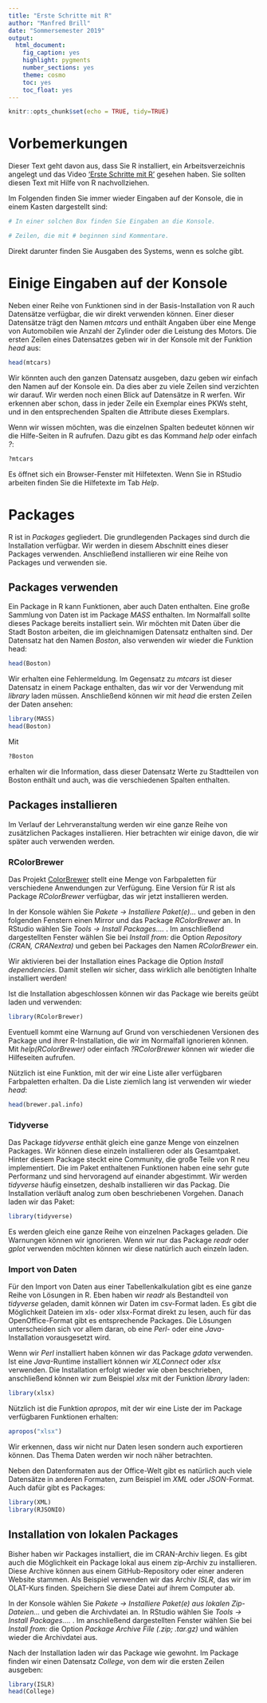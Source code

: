 ```yaml
---
title: "Erste Schritte mit R"
author: "Manfred Brill"
date: "Sommersemester 2019"
output: 
  html_document: 
    fig_caption: yes
    highlight: pygments
    number_sections: yes
    theme: cosmo
    toc: yes
    toc_float: yes
---
```


```r
knitr::opts_chunk$set(echo = TRUE, tidy=TRUE)
```
# Vorbemerkungen
Dieser Text geht davon aus, dass Sie R installiert, ein Arbeitsverzeichnis angelegt und das Video ['Erste Schritte mit R'](https://www.youtube.com/watch?v=uaJkFNqWDEU&feature=youtu.be) gesehen haben. Sie sollten diesen Text mit Hilfe von R nachvollziehen.

Im Folgenden finden Sie immer wieder Eingaben auf der Konsole, die in einem Kasten dargestellt sind:
```r
# In einer solchen Box finden Sie Eingaben an die Konsole.

# Zeilen, die mit # beginnen sind Kommentare.
```
Direkt darunter finden Sie Ausgaben des Systems, wenn es solche gibt.

# Einige Eingaben auf der Konsole
Neben einer Reihe von Funktionen sind in der Basis-Installation von R auch Datensätze verfügbar, die wir direkt verwenden können.
Einer dieser Datensätze trägt den Namen *mtcars* und enthält Angaben über eine Menge von 
Automobilen wie Anzahl der Zylinder oder die Leistung des Motors. Die ersten Zeilen
eines Datensatzes geben wir in der Konsole mit der Funktion *head* aus:

```r
head(mtcars)
```

Wir könnten auch den ganzen Datensatz ausgeben, dazu geben wir einfach den Namen auf der Konsole ein. Da dies aber zu viele Zeilen sind verzichten wir darauf. Wir werden noch einen Blick auf Datensätze
in R werfen. Wir erkennen aber schon, dass in jeder Zeile ein Exemplar eines PKWs steht, und in den
entsprechenden Spalten die Attribute dieses Exemplars.

Wenn wir wissen möchten, was die einzelnen Spalten bedeutet können wir die Hilfe-Seiten in R
aufrufen. Dazu gibt es das Kommand *help* oder einfach *?*:

```r
?mtcars
```
Es öffnet sich ein Browser-Fenster mit Hilfetexten. Wenn Sie in RStudio arbeiten finden Sie die Hilfetexte
im Tab *Help*. 

# Packages
R ist in *Packages* gegliedert. Die grundlegenden Packages sind durch
die Installation verfügbar.
Wir werden in diesem Abschnitt eines dieser Packages verwenden. 
Anschließend installieren wir eine
Reihe von Packages und verwenden sie.

## Packages verwenden

Ein Package in R kann Funktionen, aber auch Daten enthalten. Eine große Sammlung von Daten ist im Package *MASS* enthalten. 
Im Normalfall sollte dieses Package bereits installiert sein. Wir möchten mit Daten über die Stadt Boston arbeiten, die im gleichnamigen Datensatz enthalten sind. Der Datensatz hat den Namen
*Boston*, also verwenden wir wieder die Funktion head:
```r
head(Boston)
```
Wir erhalten eine Fehlermeldung.
Im Gegensatz zu *mtcars* ist dieser Datensatz
in einem Package enthalten, das wir vor der Verwendung mit *library* laden müssen. Anschließend können wir
mit *head* die ersten Zeilen der Daten ansehen:
```r
library(MASS)
head(Boston)
```
Mit
```r
?Boston
```
erhalten wir die Information, dass dieser Datensatz Werte zu Stadtteilen von Boston enthält und auch, was die verschiedenen Spalten enthalten.

## Packages installieren
Im Verlauf der Lehrveranstaltung werden wir eine ganze Reihe von zusätzlichen Packages installieren.
Hier betrachten wir einige davon, die wir später auch verwenden werden. 


### RColorBrewer
Das Projekt [ColorBrewer](http://colorbrewer2.org/) stellt eine Menge von Farbpaletten für verschiedene Anwendungen zur Verfügung. Eine Version für R ist als Package *RColorBrewer* verfügbar,
das wir jetzt installieren werden.

In der Konsole wählen Sie *Pakete $\to$ Installiere Paket(e)...* und geben
in den folgenden Fenstern einen Mirror und das Package *RColorBrewer* an.
In RStudio wählen Sie *Tools $\to$ Install Packages.... *.
Im anschließend dargestellten Fenster wählen Sie bei *Install from:* die Option 
*Repository (CRAN, CRANextra)* und geben bei Packages den Namen *RColorBrewer* ein.

Wir aktivieren bei der Installation eines Package die Option
*Install dependencies*. Damit stellen wir sicher, dass wirklich alle benötigten Inhalte installiert werden!

Ist die Installation abgeschlossen können wir das Package wie bereits geübt laden und verwenden:
```r
library(RColorBrewer)
```
Eventuell kommt eine Warnung auf Grund von verschiedenen Versionen des Package
und ihrer R-Installation, die wir im Normalfall ignorieren können.
Mit *help(RColorBrewer)* oder einfach *?RColorBrewer* können wir
wieder die Hilfeseiten aufrufen.

Nützlich ist eine Funktion, mit der wir eine Liste aller verfügbaren Farbpaletten
erhalten. Da die Liste ziemlich lang ist verwenden wir wieder *head*:
```r
head(brewer.pal.info)
```

### Tidyverse
Das Package *tidyverse* enthät gleich eine ganze Menge von einzelnen Packages. Wir können diese einzeln installieren oder als Gesamtpaket. Hinter diesem Package steckt eine Community, die große Teile von R neu implementiert. Die im Paket enthaltenen Funktionen haben eine sehr gute Performanz und sind hervoragend auf einander abgestimmt. Wir werden *tidyverse* häufig einsetzen, deshalb installieren wir
das Packag. Die Installation verläuft analog zum oben beschriebenen Vorgehen. Danach laden
wir das Paket:
```r
library(tidyverse)
```

Es werden gleich eine ganze Reihe von einzelnen Packages geladen. Die Warnungen können wir ignorieren. Wenn wir nur das Package *readr* oder *gplot* verwenden möchten können wir diese natürlich auch
einzeln laden.

### Import von Daten
Für den Import von  Daten aus einer Tabellenkalkulation gibt es eine ganze Reihe
von Lösungen in R. Eben haben wir *readr* als Bestandteil von *tidyverse* geladen, damit
können wir Daten im csv-Format laden. Es gibt die Möglichkeit Dateien im xls- oder xlsx-Format
direkt zu lesen, auch für das OpenOffice-Format gibt es entsprechende Packages.
Die Lösungen unterscheiden sich vor allem daran, ob eine *Perl*- oder eine *Java*-Installation
vorausgesetzt wird. 

Wenn wir *Perl*  installiert haben können wir das Package *gdata* verwenden. Ist eine
*Java*-Runtime installiert können wir *XLConnect* oder *xlsx* verwenden.
Die Installation erfolgt wieder wie oben beschrieben, anschließend können wir zum Beispiel
*xlsx* mit der Funktion *library* laden:
```r
library(xlsx)
```
Nützlich ist die Funktion *apropos*, mit der wir eine Liste der im Package verfügbaren
Funktionen erhalten:
```r
apropos("xlsx")
```
Wir erkennen, dass wir nicht nur Daten lesen sondern auch exportieren können. Das Thema
Daten werden wir noch näher betrachten. 

Neben den Datenformaten aus der Office-Welt gibt es natürlich auch viele Datensätze
in anderen Formaten,  zum Beispiel
im *XML* oder *JSON*-Format. Auch dafür gibt es Packages:
```r
library(XML)
library(RJSONIO)
```
## Installation von lokalen Packages
Bisher haben wir Packages installiert, die im CRAN-Archiv liegen. Es gibt auch die Möglichkeit
ein Package lokal aus einem zip-Archiv zu installieren. Diese Archive können aus einem GitHub-Repository oder einer anderen Website stammen. Als Beispiel verwenden wir das Archiv
*ISLR*, das wir im OLAT-Kurs finden. Speichern Sie diese Datei auf ihrem Computer ab.

In der Konsole wählen Sie *Pakete $\to$ Installiere Paket(e) aus lokalen Zip-Dateien...* und geben
die Archivdatei an.
In RStudio wählen Sie *Tools $\to$ Install Packages.... *.
Im anschließend dargestellten Fenster wählen Sie bei *Install from:* die Option 
*Package Archive File (.zip; .tar.gz)* und wählen wieder die Archivdatei aus.

Nach der Installation laden wir das Package wie gewohnt. Im Package finden wir einen
Datensatz *College*, von dem wir die ersten Zeilen ausgeben:
```r
library(ISLR)
head(College)
```
